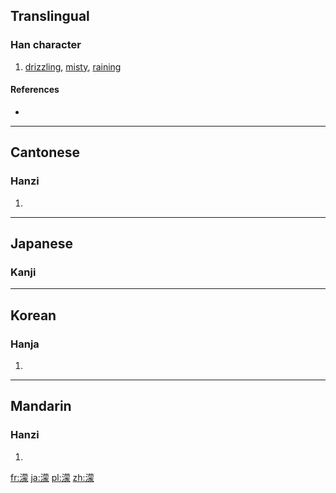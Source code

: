 ==Translingual==

===Han character===
{{Han char|rn=85|rad=水|as=14|sn=17|four=3413<sub>2</sub>|canj=水廿月人 (ETBO)}}

# [[drizzle|drizzling]], [[misty]], [[rain]]ing

====References====
* {{Han ref|kx=0655.300|dkj=18491|dj=1066.040|hdz=31753.010|uh=6FDB|ud=28635|bh=C0DB|bd=49371}}

----

==Cantonese==

===Hanzi===
{{yue-hanzi|jyut=|y=mung4}}

# {{defn|lang=yue|sort=水14}}

----
==Japanese==

===Kanji===
{{ja-kanji|grade=9|sort=水14}}

----

==Korean==

===Hanja===
{{ko-hanja|hangeul=몽|eumhun=|rv=mong|mr=mong|y=mong}}

# {{defn|lang=ko|sort=水14}}

----

==Mandarin==

===Hanzi===
{{cmn-hanzi|pin=[[méng]] ([[meng2]])|wg=meng<sup>2</sup>}}

# {{defn|lang=cmn|sort=水14}}

[[fr:濛]]
[[ja:濛]]
[[pl:濛]]
[[zh:濛]]